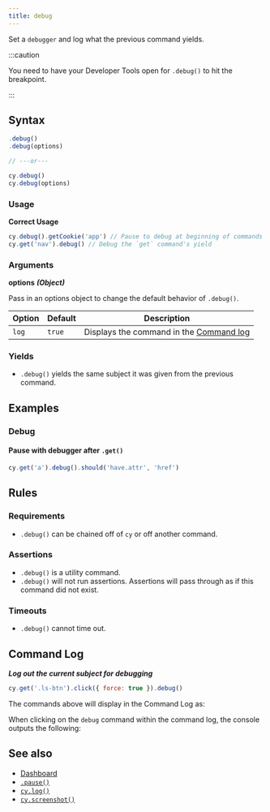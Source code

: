 ```yaml
---
title: debug
---
```


Set a `debugger` and log what the previous command yields.

:::caution

You need to have your Developer Tools open for `.debug()` to hit the breakpoint.

:::

## Syntax

```javascript
.debug()
.debug(options)

// ---or---

cy.debug()
cy.debug(options)
```

### Usage

**<Icon name="check-circle" color="green" /> Correct Usage**

```javascript
cy.debug().getCookie('app') // Pause to debug at beginning of commands
cy.get('nav').debug() // Debug the `get` command's yield
```

### Arguments

**<Icon name="angle-right" /> options** **_(Object)_**

Pass in an options object to change the default behavior of `.debug()`.

| Option | Default | Description                                                                              |
| ------ | ------- | ---------------------------------------------------------------------------------------- |
| `log`  | `true`  | Displays the command in the [Command log](/guides/core-concepts/cypress-app#Command-Log) |

### Yields [<Icon name="question-circle"/>](/guides/core-concepts/introduction-to-cypress#Subject-Management)

- `.debug()` yields the same subject it was given from the previous
command.

## Examples

### Debug

#### Pause with debugger after `.get()`

```javascript
cy.get('a').debug().should('have.attr', 'href')
```

## Rules

### Requirements [<Icon name="question-circle"/>](/guides/core-concepts/introduction-to-cypress#Chains-of-Commands)

- `.debug()` can be chained off of `cy` or off another
command.

### Assertions [<Icon name="question-circle"/>](/guides/core-concepts/introduction-to-cypress#Assertions)

- `.debug()` is a utility command.</li><li>`.debug()` will not run
assertions. Assertions will pass through as if this command did not
exist.

### Timeouts [<Icon name="question-circle"/>](/guides/core-concepts/introduction-to-cypress#Timeouts)

- `.debug()` cannot time out.

## Command Log

**_Log out the current subject for debugging_**

```javascript
cy.get('.ls-btn').click({ force: true }).debug()
```

The commands above will display in the Command Log as:

<DocsImage src="/img/api/debug/how-debug-displays-in-command-log.png" alt="Command Log debug" />

When clicking on the `debug` command within the command log, the console outputs
the following:

<DocsImage src="/img/api/debug/console-gives-all-debug-info-for-command.png" alt="console.log debug" />

## See also

- [Dashboard](https://on.cypress.io/dashboard)
- [`.pause()`](/api/commands/pause)
- [`cy.log()`](/api/commands/log)
- [`cy.screenshot()`](/api/commands/screenshot)
